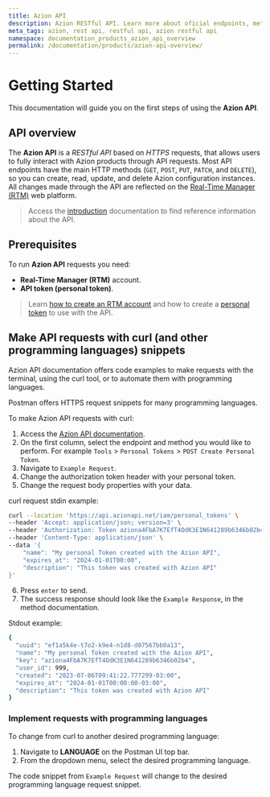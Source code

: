```yaml
---
title: Azion API
description: Azion RESTful API. Learn more about oficial endpoints, methods and API use cases.
meta_tags: azion, rest api, restful api, azion restful api
namespace: documentation_products_azion_api_overview
permalink: /documentation/products/azion-api-overview/
---
```


# Getting Started 

This documentation will guide you on the first steps of using the **Azion API**.

## API overview

The **Azion API** is a *RESTful API* based on *HTTPS* requests, that allows users to fully interact with Azion products through API requests. Most API endpoints have the main HTTP methods (`GET`, `POST`, `PUT`, `PATCH`, and `DELETE`), so you can create, read, update, and delete Azion configuration instances. All changes made through the API are reflected on the [Real-Time Manager (RTM)](https://manager.azion.com) web platform.

> Access the [introduction](https://api.azion.com/#intro) documentation to find reference information about the API.

## Prerequisites

To run **Azion API** requests you need:

- **Real-Time Manager (RTM)** account.
- **API token (personal token)**.

> Learn [how to create an RTM account](https://www.azion.com/en/documentation/products/accounts/creating-account/) and how to create a [personal token](https://www.azion.com/en/documentation/products/accounts/personal-tokens/) to use with the API.

## Make API requests with curl (and other programming languages) snippets
 
Azion API documentation offers code examples to make requests with the terminal, using the curl tool, or to automate them with programming languages. 

Postman offers HTTPS request snippets for many programming languages.

To make Azion API requests with curl:

1. Access the [Azion API documentation](https://api.azion.com).
2. On the first column, select the endpoint and method you would like to perform. For example `Tools` > `Personal Tokens` > `POST Create Personal Token`.
3. Navigate to `Example Request`.
4. Change the authorization token header with your personal token.
5. Change the request body properties with your data.

curl request stdin example:

```bash
curl --location 'https://api.azionapi.net/iam/personal_tokens' \
--header 'Accept: application/json; version=3' \
--header 'Authorization: Token aziona4FbA7K7EfT4OdK3E1N641289b6346b02b4' \
--header 'Content-Type: application/json' \
--data '{   
    "name": "My personal Token created with the Azion API",
    "expires_at": "2024-01-01T00:00",
    "description": "This token was created with Azion API"
}'
```

6. Press `enter` to send.
7. The success response should look like the `Example Response`, in the method documentation.

Stdout example:

```bash
{
  "uuid": "ef1a5k4e-t7o2-k9e4-n1d8-d07567bb0a13",
  "name": "My personal Token created with the Azion API",
  "key": "aziona4FbA7K7EfT4OdK3E1N641289b6346b02b4",
  "user_id": 999,
  "created": "2023-07-06T09:41:22.777299-03:00",
  "expires_at": "2024-01-01T00:00:00-03:00",
  "description": "This token was created with Azion API"
}
```

### Implement requests with programming languages

To change from curl to another desired programming language:

1. Navigate to **LANGUAGE** on the Postman UI top bar.
2. From the dropdown menu, select the desired programming language.

The code snippet from `Example Request` will change to the desired programming language request snippet.

